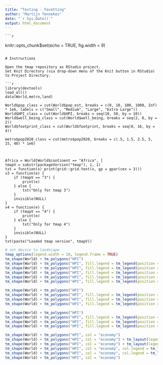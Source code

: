 ```yaml
---
title: "Testing - Facetting"
author: "Martijn Tennekes"
date: "`r Sys.Date()`"
output: html_document
---
```

	
	```r
knitr::opts_chunk$set(echo = TRUE, fig.width = 9)
```

# Instructions

Open the tmap repository as RStudio project.
Set Knit Directory (via drop-down menu of the Knit button in RStudio) to Project Directory.

```r
library(devtools)
load_all()
data(World,metro,land)

World$pop_class = cut(World$pop_est, breaks = c(0, 10, 100, 1000, Inf) * 1e6, labels = c("Small", "Medium", "Large", "Extra Large"))					   
World$HPI_class = cut(World$HPI, breaks = seq(10, 50, by = 10))
World$well_being_class = cut(World$well_being, breaks = seq(2, 8, by = 2))
World$footprint_class = cut(World$footprint, breaks = seq(0, 16, by = 4))

metro$pop2020_class = cut(metro$pop2020, breaks = c(.5, 1.5, 2.5, 5, 15, 40) * 1e6)



Africa = World[World$continent == "Africa", ]
tmapV = substr(packageVersion("tmap"), 1, 1)
txt = function(x) print(grid::grid.text(x, gp = gpar(cex = 3)))
v3 = function(e) {
	if (tmapV == "3") {
		print(e)
	} else {
		txt("Only for tmap 3")
	}
	invisible(NULL)
}
v4 = function(e) {
	if (tmapV == "4") {
		print(e)
	} else {
		txt("Only for tmap 4")
	}
	invisible(NULL)
}
txt(paste("Loaded tmap version", tmapV))
```

```r
# set device to landscape
tmap_options(legend.width = 10, legend.frame = TRUE)
tm_shape(World) + tm_polygons("HPI")
tm_shape(World) + tm_polygons("HPI", fill.legend = tm_legend(position = tm_lp_auto(pos.h= "left")))
tm_shape(World) + tm_polygons("HPI", fill.legend = tm_legend(position = tm_lp_auto(pos.h= "right", pos.v = "bottom")))
tm_shape(World) + tm_polygons("HPI", fill.legend = tm_legend(position = tm_lp_auto(pos.h= "right", pos.v = "bottom", just.h = "left", just.v = "right")))
tm_shape(World) + tm_polygons("HPI", fill.legend = tm_legend(position = tm_lp_auto(pos.h= "right", pos.v = "bottom", just.h = "center", just.v = "center")))
tm_shape(World) + tm_polygons("HPI", fill.legend = tm_legend(position = tm_lp_auto(pos.h= "right", pos.v = "bottom", just.h = "right", just.v = "bottom")))
```

```r
tm_shape(World) + tm_polygons("HPI")
tm_shape(World) + tm_polygons("HPI", fill.legend = tm_legend(position = tm_lp_out(cell.h= "left", cell.v = "top")))
tm_shape(World) + tm_polygons("HPI", fill.legend = tm_legend(position = tm_lp_out(cell.h= "left", cell.v = "center")))
tm_shape(World) + tm_polygons("HPI", fill.legend = tm_legend(position = tm_lp_out(cell.h= "center", cell.v = "bottom")))
```


```r
tm_shape(World) + tm_polygons("HPI")
tm_shape(World) + tm_polygons("HPI", fill.legend = tm_legend(position = tm_lp_in(pos.h= "left", pos.v = "top")))
tm_shape(World) + tm_polygons("HPI", fill.legend = tm_legend(position = tm_lp_in(pos.h= "left", pos.v = "center")))
tm_shape(World) + tm_polygons("HPI", fill.legend = tm_legend(position = tm_lp_in(pos.h= "center", pos.v = "bottom")))
```

```r
tm_shape(World) + tm_polygons("HPI", col = "economy")
tm_shape(World) + tm_polygons("HPI", col = "economy") + tm_layout(legend.position = tm_lp_out("center", "center", pos.h = "center", pos.v = "center"))
tm_shape(World) + tm_polygons("HPI", col = "economy") + tm_layout(legend.position = tm_lp_out("center", "center", pos.h = "center", pos.v = "center", just.h = "right", just.v = "bottom"))
tm_shape(World) + tm_polygons("HPI", col = "economy", col.legend = tm_legend(position = tm_lp_in(just.h = "right"))) + tm_layout(legend.position = tm_lp_out("center", "center", pos.h = "center", pos.v = "center"))
tm_shape(World) + tm_polygons("HPI", col = "economy", col.legend = tm_legend(position = tm_lp_in(just.h = "right"))) + tm_layout(legend.position = tm_lp_out("center", "center", pos.h = "center", pos.v = "center"))
tm_shape(World) + tm_polygons("HPI", col = "economy")
```

